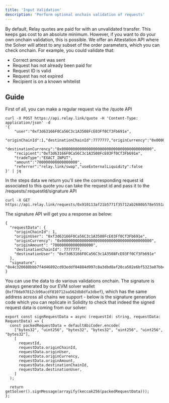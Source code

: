 ```yaml
---
title: 'Input Validation'
description: 'Perform optional onchain validation of requests'
---
```

By default, Relay quotes are paid for with an unvalidated transfer. This keeps gas cost to an absolute minimum. However, if you want to do your own onchain validation, this is possible. We offer an Attestation API where the Solver will attest to any subset of the order parameters, which you can check onchain. For example, you could validate that:

- Correct amount was sent
- Request has not already been paid for
- Request ID is valid
- Request has not expired
- Recipient is on a known whitelist

## Guide

First of all, you can make a regular request via the /quote API

```
curl -X POST https://api.relay.link/quote -H 'Content-Type: application/json' -d 
'{
    "user":"0xf3d63166F0Ca56C3c1A3508FcE03Ff0Cf3Fb691e",
    "originChainId":1,"destinationChainId":7777777,"originCurrency":"0x0000000000000000000000000000000000000000",
    "destinationCurrency":"0x0000000000000000000000000000000000000000",
    "recipient":"0xf3d63166F0Ca56C3c1A3508FcE03Ff0Cf3Fb691e",
    "tradeType":"EXACT_INPUT",
    "amount":"700000000000000000",
    "referrer":"relay.link/swap","useExternalLiquidity":false
}' | jq
```

In the steps data we return you'll see the corresponding request id associated to this quote
you can take the request id and pass it to the /requests/:requestId/signature API

```
curl -X GET https://api.relay.link/requests/0x910113af21b5771f35712ab2680b578e5551a2e358916d9c540aa4f613418e2a/signature
```
The signature API will get you a response as below:
```
{
  "requestData": {
    "originChainId": 1,
    "originUser": "0xf3d63166F0Ca56C3c1A3508FcE03Ff0Cf3Fb691e",
    "originCurrency": "0x0000000000000000000000000000000000000000",
    "originAmount": "700000000000000000",
    "destinationChainId": 7777777,
    "destinationUser": "0xf3d63166F0Ca56C3c1A3508FcE03Ff0Cf3Fb691e"
  },
  "signature": "0x4c320680bbb7f4d46892cd93eddf04884d997c8a3dbd8af20ca502e6bf5323a07bb467f97e290dfd53350683ea494e4fcb02a445ac129d1741a81c12eed066a11b"
}
```

You can use the data to do various validations onchain. The signature is always generated by our EVM solver wallet (`0xf70da97812cb96acdf810712aa562db8dfa3dbef`), which has the same address across all chains we support - below is the signature generation code which you can replicate in Solidity to check that indeed the signed request data is coming from our solver:

```
export const signRequestData = async (requestId: string, requestData: RequestData) => {
  const packedRequestData = defaultAbiCoder.encode(
    ["bytes32", "uint256", "bytes32", "bytes32", "uint256", "uint256", "bytes32"],
    [
      requestId,
      requestData.originChainId,
      requestData.originUser,
      requestData.originCurrency,
      requestData.originAmount,
      requestData.destinationChainId,
      requestData.destinationUser,
    ]
  );

  return getSolver().signMessage(arrayify(keccak256(packedRequestData)));
};
```

